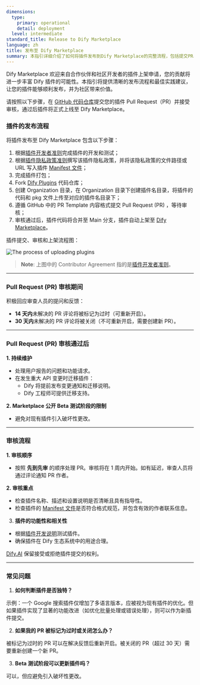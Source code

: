 ```yaml
---
dimensions:
  type:
    primary: operational
    detail: deployment
  level: intermediate
standard_title: Release to Dify Marketplace
language: zh
title: 发布至 Dify Marketplace
summary: 本指引详细介绍了如何将插件发布到Dify Marketplace的完整流程，包括提交PR、审核流程、发布后维护等关键步骤和注意事项。
---
```


Dify Marketplace 欢迎来自合作伙伴和社区开发者的插件上架申请，您的贡献将进一步丰富 Dify 插件的可能性。本指引将提供清晰的发布流程和最佳实践建议，让您的插件能够顺利发布，并为社区带来价值。

请按照以下步骤，在 [GitHub 代码仓库](https://github.com/langgenius/dify-plugins)提交您的插件 Pull Request（PR）并接受审核，通过后插件将正式上线至 Dify Marketplace。

### 插件的发布流程

将插件发布至 Dify Marketplace 包含以下步骤：

1. 根据[插件开发者准则](0312-[contributor-covenant-code-of-conduct].zh.md)完成插件的开发和测试；
2. 根据[插件隐私政策准则](0312-[privacy-protection-guidelines].zh.md)撰写该插件隐私政策，并将该隐私政策的文件路径或 URL 写入插件 [Manifest 文件](0411-[plugin-info-by-manifest].zh.md)；
3. 完成插件打包；
4. Fork [Dify Plugins](https://github.com/langgenius/dify-plugins) 代码仓库；
5. 创建 Organization 目录，在 Organization 目录下创建插件名目录，将插件的代码和 pkg 文件上传至对应的插件名目录下；
6. 遵循 GitHub 中的 PR Template 内容格式提交 Pull Request (PR) ，等待审核；
7. 审核通过后，插件代码将合并至 Main 分支，插件自动上架至 [Dify Marketplace](https://marketplace.dify.ai/)。

插件提交、审核和上架流程图：

![The process of uploading plugins](https://assets-docs.dify.ai/2025/01/05df333acfaf662e99316432db23ba9f.png)

> **Note**: 上图中的 Contributor Agreement 指的是[插件开发者准则](0312-[contributor-covenant-code-of-conduct].zh.md)。

***

### Pull Request (PR) 审核期间

积极回应审查人员的提问和反馈：

* **14 天内**未解决的 PR 评论将被标记为过时（可重新开启）。
* **30 天内**未解决的 PR 评论将被关闭（不可重新开启，需要创建新 PR）。

***

### **Pull Request (PR) 审核通过后**

**1. 持续维护**

* 处理用户报告的问题和功能请求。
* 在发生重大 API 变更时迁移插件：
  * Dify 将提前发布变更通知和迁移说明。
  * Dify 工程师可提供迁移支持。

**2. Marketplace 公开 Beta 测试阶段的限制**

* 避免对现有插件引入破坏性更改。

***

### 审核流程

**1. 审核顺序**

* 按照 **先到先审** 的顺序处理 PR。审核将在 1 周内开始。如有延迟，审查人员将通过评论通知 PR 作者。

**2. 审核重点**

* 检查插件名称、描述和设置说明是否清晰且具有指导性。
* 检查插件的 [Manifest 文件](../../schema-definition/manifest.md)是否符合格式规范，并包含有效的作者联系信息。

3. **插件的功能性和相关性**

* 根据[插件开发说明](../../quick-start/develop-plugins/)测试插件。
* 确保插件在 Dify 生态系统中的用途合理。

[Dify.AI](https://dify.ai/) 保留接受或拒绝插件提交的权利。

***

### 常见问题

1. **如何判断插件是否独特？**

示例：一个 Google 搜索插件仅增加了多语言版本，应被视为现有插件的优化。但如果插件实现了显著的功能改进（如优化批量处理或错误处理），则可以作为新插件提交。

2. **如果我的 PR 被标记为过时或关闭怎么办？**

被标记为过时的 PR 可以在解决反馈后重新开启。被关闭的 PR（超过 30 天）需要重新创建一个新 PR。

3. **Beta 测试阶段可以更新插件吗？**

可以，但应避免引入破坏性更改。